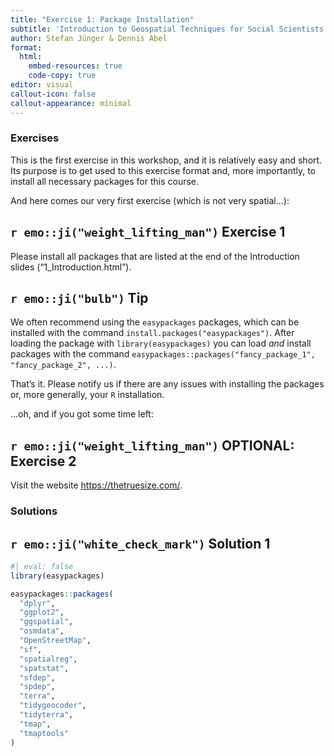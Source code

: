 ```yaml
---
title: "Exercise 1: Package Installation"
subtitle: 'Introduction to Geospatial Techniques for Social Scientists in R'
author: Stefan Jünger & Dennis Abel
format: 
  html:
    embed-resources: true
    code-copy: true
editor: visual
callout-icon: false
callout-appearance: minimal
---
```


### Exercises

This is the first exercise in this workshop, and it is relatively easy and short. Its purpose is to get used to this exercise format and, more importantly, to install all necessary packages for this course.

And here comes our very first exercise (which is not very spatial...):

::: callout-note
## `r emo::ji("weight_lifting_man")` Exercise 1

Please install all packages that are listed at the end of the Introduction slides ("1_Introduction.html").
:::

::: {.callout-caution collapse="true"}
## `r emo::ji("bulb")` Tip

We often recommend using the `easypackages` packages, which can be installed with the command `install.packages("easypackages")`. After loading the package with `library(easypackages)` you can load *and* install packages with the command `easypackages::packages("fancy_package_1", "fancy_package_2", ...)`.
:::

That's it. Please notify us if there are any issues with installing the packages or, more generally, your `R` installation.

...oh, and if you got some time left:

::: callout-note
## `r emo::ji("weight_lifting_man")` OPTIONAL: Exercise 2

Visit the website <https://thetruesize.com/>.
:::

### Solutions

::: {.callout-tip collapse="true"}
## `r emo::ji("white_check_mark")` Solution 1

```r
#| eval: false
library(easypackages)

easypackages::packages(
  "dplyr",
  "ggplot2",
  "ggspatial",
  "osmdata",
  "OpenStreetMap",
  "sf",
  "spatialreg",
  "spatstat",
  "sfdep",
  "spdep",
  "terra",
  "tidygeocoder",
  "tidyterra",
  "tmap",
  "tmaptools"
) 
```
:::
